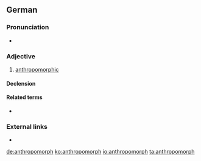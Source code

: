 ==German==

===Pronunciation===
* {{IPA|/antʀopoˈmɔʁf/|lang=de}}

===Adjective===
{{de-adj|-}}

# [[anthropomorphic]]

====Declension====
{{de-decl-adj-notcomp|anthropomorph}}

====Related terms====
* {{l/de|Anthropomorphismus}}



===External links===
* {{R:Duden}}

[[de:anthropomorph]]
[[ko:anthropomorph]]
[[io:anthropomorph]]
[[ta:anthropomorph]]